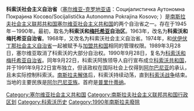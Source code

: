 {{Infobox SFRY-SAP
| name = 科索沃
| full-name = 科索沃社会主义自治省
| loc-name =
''Socijalistička Autonomna Pokrajina Kosovo''<br>Социјалистичка Аутономна Покрајина Косово<br>Krahina Socialiste Autonome e Kosovës
| map = Locator map Kosovo in Yugoslavia.svg
| capital = [[普里什蒂纳|普里什蒂纳]]
| languages = [[塞爾維亞－克羅埃西亞語|塞爾維亞－克羅埃西亞語]]、[[阿爾巴尼亞語|阿爾巴尼亞語]]、[[斯洛伐克語|斯洛伐克語]]、[[罗马尼亚语|罗马尼亚语]]、[[卢森尼亚语|卢森尼亚语]]
| area = 10,887
| water = 可忽略
| pop = 1,900,000 (1988)
| density = 174.52
| time-zone = + 1
| year_start = 1945年
| year_end = 1990年
| p1 = Autonomous Province of Kosovo (1945-1963)
| flag_p1 = Flag of the Socialist Republic of Serbia.svg
| p2 = 
| flag_p2 = 
| p3 = 
| flag_p3 = 
| s1 = Autonomous Province of Kosovo
| flag_s1 = Flag of Kosovo.svg
}}
'''科索沃社会主义自治省'''（[[塞尔维亚-克罗地亚语|塞尔维亚-克罗地亚语]]：Социјалистичка Аутономна Покрајина Косово/Socijalistička Autonomna Pokrajina Kosovo; {{lang-sq|Krahina Socialiste Autonome e Kosovës}}）是[[南斯拉夫社会主义联邦共和国|南斯拉夫社会主义联邦共和国]][[塞尔维亚社会主义共和国|塞尔维亚社会主义共和国]]的两个自治省之一。存在于1945年－1990年。最初，取名为'''科索沃和[[梅托希亚|梅托希亚]]自治区'''。1963年，改名为'''科索沃和梅托希亚自治省'''。1968年，又改名为科索沃社会主义自治省。1974年，和[[伏伊伏丁那社会主义自治省|伏伊伏丁那社会主义自治省]]一起被赋予与[[南斯拉夫#南斯拉夫社會主義加盟共和國|加盟共和国]]相同的管理权限。1989年3月28日，塞尔维亚取消了科索沃的大部分自治权。1990年9月28日，复名为[[科索沃和梅托希亚自治省|科索沃和梅托希亚自治省]]。同年9月22日，科索沃阿族领导人自行宣布成立[[科索沃共和国_(1990年－2000年)|科索沃共和国]]，并于1991年9月22日宣布独立，但该政权在国际社会上仅得到[[阿尔巴尼亚|阿尔巴尼亚]]的承认，且未实际控制科索沃。[[南斯拉夫解体|南斯拉夫解体]]后，科索沃持续动荡，直到[[科索沃战争|科索沃战争]]结束。当地的主要民族是[[阿尔巴尼亚族|阿尔巴尼亚族]]。首府是[[普里什蒂纳|普里什蒂纳]]。

{{南斯拉夫社会主义联邦共和国}}
[[Category:塞尔维亚社会主义共和国|Category:塞尔维亚社会主义共和国]]
[[Category:南斯拉夫社会主义联邦共和国行政区划|Category:南斯拉夫社会主义联邦共和国行政区划]]
[[Category:科索沃历史|Category:科索沃历史]]
[[Category:1990年南斯拉夫廢除|Category:1990年南斯拉夫廢除]]
